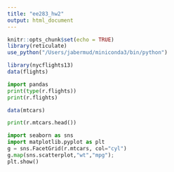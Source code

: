 ```yaml
---
title: "ee283_hw2"
output: html_document
---
```


```r
knitr::opts_chunk$set(echo = TRUE)
library(reticulate)
use_python("/Users/jabermud/miniconda3/bin/python")
```

```r
library(nycflights13)
data(flights)
```

```python
import pandas
print(type(r.flights))
print(r.flights)
```

```r
data(mtcars)
```

```python
print(r.mtcars.head())
```

```python
import seaborn as sns
import matplotlib.pyplot as plt
g = sns.FacetGrid(r.mtcars, col="cyl")
g.map(sns.scatterplot,"wt","mpg");
plt.show()
```